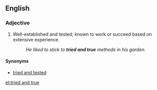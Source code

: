 ==English==

===Adjective===
{{en-adj|head=[[tried]] and [[true]]|-}}

# {{context|idiomatic}} Well-established and tested; known to work or succeed based on extensive experience.
#: ''He liked to stick to '''tried and true''' methods in his garden.''

====Synonyms====
* [[tried and tested]]

[[et:tried and true]]